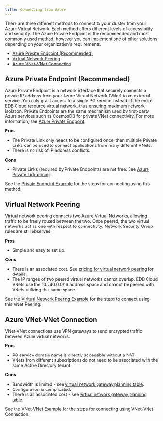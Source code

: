 ```yaml
---
title: Connecting from Azure 
---
```


There are three different methods to connect to your cluster from your Azure Virtual Network. Each method offers different levels of accessibility and security. The Azure Private Endpoint is the recommended and most commonly used method; however you can implement one of other solutions depending on your organization's requirements.

- [Azure Private Endpoint (Recommended)](#azure-private-endpoint-recommended)
- [Virtual Network Peering](#virtual-network-peering)
- [Azure VNet-VNet Connection](#azure-vnet-vnet-connection)

## Azure Private Endpoint (Recommended)

 Azure Private Endpoint is a network interface that securely connects a private IP 
 address from your Azure Virtual Network (VNet) to an external service. You only grant access to a single PG service instead of the entire EDB Cloud resource virtual network, thus ensuring maximum network isolation. Private Endpoints are the same mechanism used by first-party Azure services such as CosmosDB for private VNet connectivity. For more information, see [Azure Private Endpoint](https://docs.microsoft.com/en-us/azure/private-link/private-endpoint-overview).

**Pros**
 - The Private Link only needs to be configured once, then multiple Private Links can be used to connect applications from many different VNets.
 - There is no risk of IP address conflicts.

**Cons**
 - Private Links (required by Private Endpoints) are not free. See [Azure Private Link pricing](https://azure.microsoft.com/en-us/pricing/details/private-link/#pricing).

See the [Private Endpoint Example](01_private_endpoint) for the steps for connecting using this method.

## Virtual Network Peering

Virtual network peering connects two Azure Virtual Networks, allowing traffic to be freely routed between the two. Once peered, the two virtual networks act as one with respect to connectivity. Network Security Group rules are still observed.

**Pros**
- Simple and easy to set up.

**Cons**
- There is an associated cost. See [pricing for virtual network peering](https://azure.microsoft.com/en-us/pricing/details/virtual-network/#pricing) for details.
- The IP ranges of two peered virtual networks cannot overlap. EDB Cloud VNets use the 10.240.0.0/16 address space and cannot be peered with VNets utilizing this same space.

See the [Viritual Network Peering Example](02_virtual_network_peering) for the steps to connect using this VNet Peering.

## Azure VNet-VNet Connection

VNet-VNet connections use VPN gateways to send encrypted traffic between Azure virtual networks.

**Pros**
- PG service domain name is directly accessible without a NAT. 
- VNets from different subscriptions do not need to be associated with the same Active Directory tenant.

**Cons**
- Bandwidth is limited - see [virtual network gateway planning table](https://docs.microsoft.com/en-us/azure/vpn-gateway/vpn-gateway-about-vpngateways#planningtable). 
- Configuration is complicated.
- There is an associated cost - see [virtual network gateway planning table](https://docs.microsoft.com/en-us/azure/vpn-gateway/vpn-gateway-about-vpngateways#planningtable).

See the [VNet-VNet Example](03_vnet_vnet) for the steps for connecting using VNet-VNet Connection.

